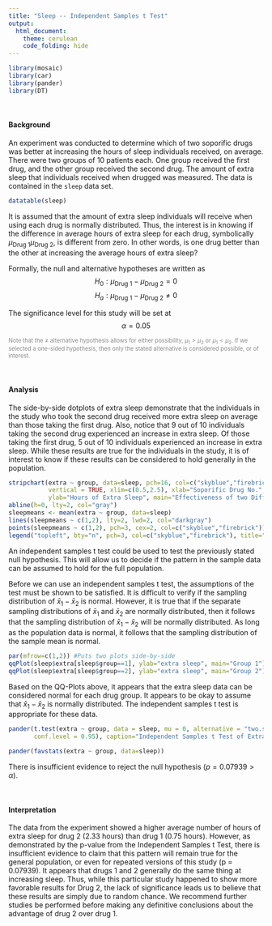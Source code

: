 ```yaml
---
title: "Sleep -- Independent Samples t Test"
output: 
  html_document:
    theme: cerulean
    code_folding: hide
---
```


```r
library(mosaic)
library(car)
library(pander)
library(DT)
```

<br />

#### Background

An experiment was conducted to determine which of two soporific drugs was better at increasing the hours of sleep individuals received, on average. There were two groups of 10 patients each. One group received the first drug, and the other group received the second drug. The amount of extra sleep that individuals received when drugged was measured. The data is contained in the `sleep` data set.

```r
datatable(sleep)
```

It is assumed that the amount of extra sleep individuals will receive when using each drug is normally distributed. Thus, the interest is in knowing if the difference in average hours of extra sleep for each drug, symbolically $\mu_\text{Drug 1} \mu_\text{Drug 2}$, is different from zero. In other words, is one drug better than the other at increasing the average hours of extra sleep?

Formally, the null and alternative hypotheses are written as
$$
  H_0: \mu_\text{Drug 1} - \mu_\text{Drug 2} = 0
$$
$$
  H_a: \mu_\text{Drug 1} - \mu_\text{Drug 2} \neq 0
$$

The significance level for this study will be set at
$$
  \alpha = 0.05
$$

<div style="color:#8a8a8a; font-size:.8em;">

Note that the $\neq$ alternative hypothesis allows for either possibility, $\mu_1 > \mu_2$ or $\mu_1 < \mu_2$. If we selected a one-sided hypothesis, then only the stated alternative is considered possible, or of interest. 

</div>

<br />

#### Analysis

The side-by-side dotplots of extra sleep demonstrate that the individuals in the study who took the second drug received more extra sleep on average than those taking the first drug. Also, notice that 9 out of 10 individuals taking the second drug experienced an increase in extra sleep. Of those taking the first drug, 5 out of 10 individuals experienced an increase in extra sleep. While these results are true for the individuals in the study, it is of interest to know if these results can be considered to hold generally in the population.

```r
stripchart(extra ~ group, data=sleep, pch=16, col=c("skyblue","firebrick"), 
           vertical = TRUE, xlim=c(0.5,2.5), xlab="Soporific Drug No.", 
           ylab="Hours of Extra Sleep", main="Effectiveness of two Different Soporific Drugs \n at Increasing Sleep Times")
abline(h=0, lty=2, col="gray")
sleepmeans <- mean(extra ~ group, data=sleep)
lines(sleepmeans ~ c(1,2), lty=2, lwd=2, col="darkgray")
points(sleepmeans ~ c(1,2), pch=3, cex=2, col=c("skyblue","firebrick"))
legend("topleft", bty="n", pch=3, col=c("skyblue","firebrick"), title="Mean", legend=c("Drug 1", "Drug 2"))
```

An independent samples t test could be used to test the previously stated null hypothesis. This will allow us to decide if the pattern in the sample data can be assumed to hold for the full population. 

Before we can use an independent samples t test, the assumptions of the test must be shown to be satisfied. It is difficult to verify if the sampling distribution of $\bar{x}_1 - \bar{x}_2$ is normal. However, it is true that if the separate sampling distributions of $\bar{x}_1$ and $\bar{x}_2$ are normally distributed, then it follows that the sampling distribution of $\bar{x}_1 - \bar{x}_2$ will be normally distributed. As long as the population data is normal, it follows that the sampling distribution of the sample mean is normal.

```r
par(mfrow=c(1,2)) #Puts two plots side-by-side
qqPlot(sleep$extra[sleep$group==1], ylab="extra sleep", main="Group 1")
qqPlot(sleep$extra[sleep$group==2], ylab="extra sleep", main="Group 2")
```

Based on the QQ-Plots above, it appears that the extra sleep data can be considered normal for each drug group. It appears to be okay to assume that $\bar{x}_1 - \bar{x}_2$ is normally distributed. The independent samples t test is appropriate for these data.

```r
pander(t.test(extra ~ group, data = sleep, mu = 0, alternative = "two.sided",
       conf.level = 0.95), caption="Independent Samples t Test of Extra Sleep for Drug 1 and 2", split.table=Inf)

pander(favstats(extra ~ group, data=sleep))
```

There is insufficient evidence to reject the null hypothesis ($p = 0.07939 > \alpha$).

<br />

#### Interpretation

The data from the experiment showed a higher average number of hours of extra sleep for drug 2 (2.33 hours) than drug 1 (0.75 hours). However, as demonstrated by the p-value from the Independent Samples t Test, there is insufficient evidence to claim that this pattern will remain true for the general population, or even for repeated versions of this study (p = 0.07939). It appears that drugs 1 and 2 generally do the same thing at increasing sleep. Thus, while this particular study happened to show more favorable results for Drug 2, the lack of significance leads us to believe that these results are simply due to random chance. We recommend further studies be performed before making any definitive conclusions about the advantage of drug 2 over drug 1.







